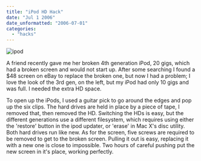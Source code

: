 ```yaml
---
title: "iPod HD Hack"
date: "Jul 1 2006"
date_unformatted: "2006-07-01"
categories: 
  - "hacks"
---
```


![ipod](/images/183063042_2ed52673c2_t.jpg)

A friend recently gave me her broken 4th generation iPod, 20 gigs, which had a broken screen and would not start up. After some searching I found a $48 screen on eBay to replace the broken one, but now I had a problem; I love the look of the 3rd gen, on the left, but my iPod had only 10 gigs and was full. I needed the extra HD space.

To open up the iPods, I used a guitar pick to go around the edges and pop up the six clips. The hard drives are held in place by a piece of tape, I removed that, then removed the HD. Switching the HDs is easy, but the different generations use a different filesystem, which requires using either the 'restore' button in the ipod updater, or 'erase' in Mac X's disc utility. Both hard drives run like new. As for the screen, five screws are required to be removed to get to the broken screen. Pulling it out is easy, replacing it with a new one is close to impossible. Two hours of careful pushing put the new screen in it's place, working perfectly.
